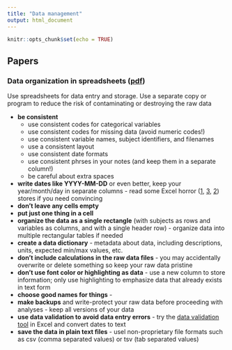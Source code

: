 ```yaml
---
title: "Data management"
output: html_document
---
```


```r
knitr::opts_chunk$set(echo = TRUE)
```

## Papers

### Data organization in spreadsheets ([pdf](https://peerj.com/preprints/3183.pdf))

Use spreadsheets for data entry and storage. Use a separate copy or program to reduce the risk of contaminating or destroying the raw data

- **be consistent** 
    - use consistent codes for categorical variables
    - use consistent codes for missing data (avoid numeric codes!)
    - use consistent variable names, subject identifiers, and filenames
    - use a consistent layout
    - use consistent date formats
    - use consistent phrses in your notes (and keep them in a separate column!)
    - be careful about extra spaces
- **write dates like YYYY-MM-DD** or even better, keep your year/month/day in separate columns - read some Excel horror ([1](https://uc3.cdlib.org/2014/04/09/abandon-all-hope-ye-who-enter-dates-in-excel/), [3](http://ecologybits.com/index.php/2016/07/06/beware-this-scary-thing-excel-can-do-to-your-data/), [2](https://practicaldatamanagement.wordpress.com/2014/07/02/dealing-with-dates-as-data-in-excel/)) stores if you need convincing
- **don't leave any cells empty**  
- **put just one thing in a cell** 
- **organize the data as a single rectangle** (with subjects as rows and  variables as columns, and with a single header row) - organize data into multiple rectangular tables if needed
- **create a data dictionary** - metadata about data, including descriptions, units, expected min/max values, etc.
- **don't include calculations in the raw data files** - you may accidentally overwrite or delete something so keep your raw data pristine
- **don't use font color or highlighting as data** - use a new column to store information; only use highlighting to emphasize data that already exists in text form
- **choose good names for things** - 
- **make backups** and write-protect your raw data before proceeding with analyses - keep all versions of your data  
- **use data validation to avoid data entry errors** - try the [data validation tool](https://support.office.com/en-us/article/apply-data-validation-to-cells-29fecbcc-d1b9-42c1-9d76-eff3ce5f7249?redirectSourcePath=%252fen-us%252farticle%252fApply-data-validation-to-cells-c743a24a-bc48-41f1-bd92-95b6aeeb73c9&ui=en-US&rs=en-US&ad=US) in Excel and convert dates to text
- **save the data in plain text files** - usel non-proprietary file formats such as csv (comma separated values) or tsv (tab separated values) 
